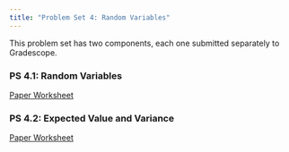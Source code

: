 ```yaml
---
title: "Problem Set 4: Random Variables"
---
```


This problem set has two components, each one submitted separately to Gradescope.

### PS 4.1: Random Variables

[Paper Worksheet](../../3-generalization/13-random-variables/worksheet-analog.pdf)


### PS 4.2: Expected Value and Variance

[Paper Worksheet](../../3-generalization/14-ev-se/worksheet-analog.pdf)

